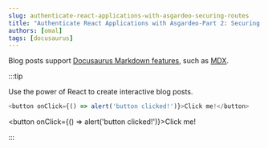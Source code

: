 ```yaml
---
slug: authenticate-react-applications-with-asgardeo-securing-routes
title: "Authenticate React Applications with Asgardeo-Part 2: Securing Routes"
authors: [omal]
tags: [docusaurus]
---
```


Blog posts support [Docusaurus Markdown features](https://docusaurus.io/docs/markdown-features), such as [MDX](https://mdxjs.com/).

:::tip

Use the power of React to create interactive blog posts.

```js
<button onClick={() => alert('button clicked!')}>Click me!</button>
```

<button onClick={() => alert('button clicked!')}>Click me!</button>

:::
